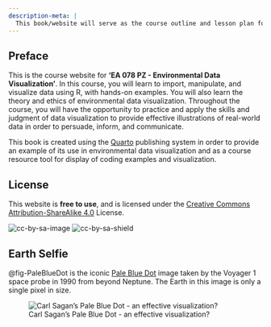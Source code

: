 ```yaml
---
description-meta: |
  This book/website will serve as the course outline and lesson plan for the Fall 2023 Pitzer College course 078 PZ - Environmental Data Visualization.  
---
```


## Preface {.unnumbered}

This is the course website for **'EA 078 PZ - Environmental Data Visualization'**. In this course, you will learn to import, manipulate, and visualize data using R, with hands-on examples. You will also learn the theory and ethics of environmental data visualization. Throughout the course, you will have the opportunity to practice and apply the skills and judgment of data visualization to provide effective illustrations of real-world data in order to persuade, inform, and communicate.

::: {.callout-note appearance="simple"}
This book is created using the [Quarto](https://quarto.org) publishing system in order to provide an example of its use in environmental data visualization and as a course resource tool for display of coding examples and visualization.
:::

## License

This website is **free to use**, and is licensed under the [Creative Commons Attribution-ShareAlike 4.0](https://creativecommons.org/licenses/by-sa/4.0/) License.

![cc-by-sa-image](https://licensebuttons.net/l/by-sa/4.0/88x31.png) ![cc-by-sa-shield](https://img.shields.io/badge/License-CC%20BY--SA%204.0-lightgrey.svg)

## Earth Selfie

@fig-PaleBlueDot is the iconic [Pale Blue Dot](https://solarsystem.nasa.gov/resources/536/voyager-1s-pale-blue-dot/) image taken by the Voyager 1 space probe in 1990 from beyond Neptune. The Earth in this image is only a single pixel in size.

![Carl Sagan's Pale Blue Dot - an effective visualization?](images/paleBlueDot.jpg){#fig-PaleBlueDot}

